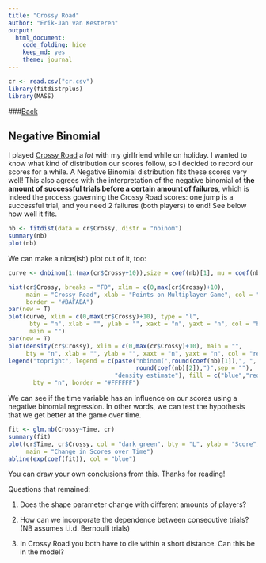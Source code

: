 ```yaml
---
title: "Crossy Road"
author: "Erik-Jan van Kesteren"
output: 
  html_document: 
    code_folding: hide
    keep_md: yes
    theme: journal
---
```


```r
cr <- read.csv("cr.csv")
library(fitdistrplus)
library(MASS)
```

###[Back](../index.html)

## Negative Binomial

I played [Crossy Road](http://www.crossyroad.com/) a _lot_ with my girlfriend while on holiday. I wanted to know what kind of distribution our scores follow, so I decided to record our scores for a while. A Negative Binomial distribution fits these scores very well! 
This also agrees with the interpretation of the negative binomial of **the amount of
successful trials before a certain amount of failures**, which is indeed the process governing 
the Crossy Road scores: one jump is a successful trial, and you need 2 failures (both players) to end!
See below how well it fits.

```r
nb <- fitdist(data = cr$Crossy, distr = "nbinom")
summary(nb)
plot(nb)
```

We can make a nice(ish) plot out of it, too:

```r

curve <- dnbinom(1:(max(cr$Crossy+10)),size = coef(nb)[1], mu = coef(nb)[2])

hist(cr$Crossy, breaks = "FD", xlim = c(0,max(cr$Crossy)+10), 
     main = "Crossy Road", xlab = "Points on Multiplayer Game", col = "#BAFABA", 
     border = "#BAFABA")
par(new = T)
plot(curve, xlim = c(0,max(cr$Crossy)+10), type = "l",
      bty = "n", xlab = "", ylab = "", xaxt = "n", yaxt = "n", col = "blue", 
      main = "")
par(new = T)
plot(density(cr$Crossy), xlim = c(0,max(cr$Crossy)+10), main = "",
     bty = "n", xlab = "", ylab = "", xaxt = "n", yaxt = "n", col = "red")
legend("topright", legend = c(paste("nbinom(",round(coef(nb)[1]),", ",
                                    round(coef(nb)[2]),")",sep = ""),
                              "density estimate"), fill = c("blue","red"),
       bty = "n", border = "#FFFFFF")
```

We can see if the time variable has an influence on our scores using a negative binomial
regression. In other words, we can test the hypothesis that we get better at the game over time.

```r
fit <- glm.nb(Crossy~Time, cr)
summary(fit)
plot(cr$Time, cr$Crossy, col = "dark green", bty = "L", ylab = "Score", xlab= "Time", 
     main = "Change in Scores over Time")
abline(exp(coef(fit)), col = "blue")
```

You can draw your own conclusions from this. Thanks for reading!

Questions that remained:

1. Does the shape parameter change with different amounts of players?

2. How can we incorporate the dependence between consecutive trials? (NB assumes i.i.d. Bernoulli trials)

3. In Crossy Road you both have to die within a short distance. Can this be in the model?